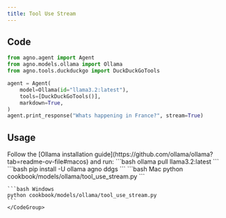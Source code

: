 ```yaml
---
title: Tool Use Stream
---
```


## Code

```python cookbook/models/ollama/tool_use_stream.py
from agno.agent import Agent
from agno.models.ollama import Ollama
from agno.tools.duckduckgo import DuckDuckGoTools

agent = Agent(
    model=Ollama(id="llama3.2:latest"),
    tools=[DuckDuckGoTools()],
    markdown=True,
)
agent.print_response("Whats happening in France?", stream=True)

```

## Usage

<Steps>
  <Snippet file="create-venv-step.mdx" />

  <Step title="Install Ollama">
    Follow the [Ollama installation guide](https://github.com/ollama/ollama?tab=readme-ov-file#macos) and run:
    ```bash
    ollama pull llama3.2:latest
    ```
  </Step>

  <Step title="Install libraries">
    ```bash
    pip install -U ollama agno ddgs
    ```
  </Step>

  <Step title="Run Agent">
    <CodeGroup>
    ```bash Mac
    python cookbook/models/ollama/tool_use_stream.py
    ```

    ```bash Windows
    python cookbook/models/ollama/tool_use_stream.py
    ```
    </CodeGroup>
  </Step>
</Steps>
